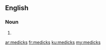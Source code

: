 ==English==

===Noun===
{{head|en|plural}}

# {{plural of|medick|lang=en|nocat=1}}

[[ar:medicks]]
[[fr:medicks]]
[[ku:medicks]]
[[my:medicks]]